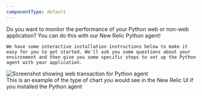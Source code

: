 ```yaml
---
componentType: default
---
```



<SideBySide>
  <Side>
    Do you want to monitor the performance of your Python web or non-web application? You can do this with our New Relic Python agent!

    We have some interactive installation instructions below to make it easy for you to get started. We'll ask you some questions about your environment and then give you some specific steps to set up the Python agent with your application.
  </Side>
  <Side>
    <img
      title="Screenshot showing web transaction for Python agent"
      alt="Screenshot showing web transaction for Python agent"
      src={pythonagentWebTransactionChart}
    />
    <figcaption>
      This is an example of the type of chart you would see in the New Relic UI if you installed the Python agent
    </figcaption>
  </Side>
</SideBySide>
